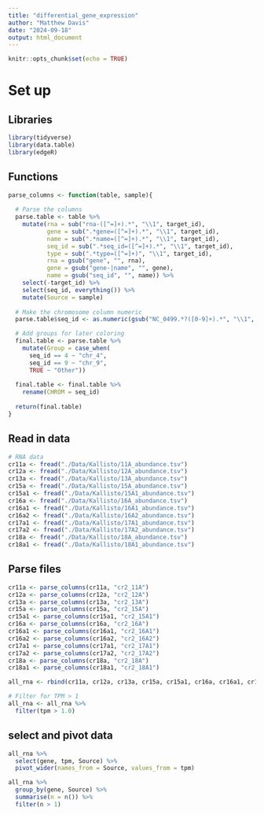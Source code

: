 ```yaml
---
title: "differential_gene_expression"
author: "Matthew Davis"
date: "2024-09-18"
output: html_document
---
```


```r
knitr::opts_chunk$set(echo = TRUE)
```

# Set up
## Libraries
```r
library(tidyverse)
library(data.table)
library(edgeR)
```

## Functions
```r
parse_columns <- function(table, sample){
  
  # Parse the columns
  parse.table <- table %>%
    mutate(rna = sub("rna-([^=]+).*", "\\1", target_id),
           gene = sub(".*gene=([^=]+).*", "\\1", target_id),
           name = sub(".*name=([^=]+).*", "\\1", target_id),
           seq_id = sub(".*seq_id=([^=]+).*", "\\1", target_id),
           type = sub(".*type=([^=]+)", "\\1", target_id),
           rna = gsub("gene", "", rna),
           gene = gsub("gene-|name", "", gene),
           name = gsub("seq_id", "", name)) %>%
    select(-target_id) %>%
    select(seq_id, everything()) %>%
    mutate(Source = sample)
  
  # Make the chromosome column numeric
  parse.table$seq_id <- as.numeric(gsub("NC_0499.*?([0-9]+).*", "\\1", parse.table$seq_id))

  # Add groups for later coloring
  final.table <- parse.table %>%
    mutate(Group = case_when(
      seq_id == 4 ~ "chr_4",
      seq_id == 9 ~ "chr_9",
      TRUE ~ "Other"))
  
  final.table <- final.table %>%
    rename(CHROM = seq_id)
  
  return(final.table)
}
```

## Read in data
```r
# RNA data
cr11a <- fread("./Data/Kallisto/11A_abundance.tsv")
cr12a <- fread("./Data/Kallisto/12A_abundance.tsv")
cr13a <- fread("./Data/Kallisto/13A_abundance.tsv")
cr15a <- fread("./Data/Kallisto/15A_abundance.tsv")
cr15a1 <- fread("./Data/Kallisto/15A1_abundance.tsv")
cr16a <- fread("./Data/Kallisto/16A_abundance.tsv")
cr16a1 <- fread("./Data/Kallisto/16A1_abundance.tsv")
cr16a2 <- fread("./Data/Kallisto/16A2_abundance.tsv")
cr17a1 <- fread("./Data/Kallisto/17A1_abundance.tsv")
cr17a2 <- fread("./Data/Kallisto/17A2_abundance.tsv")
cr18a <- fread("./Data/Kallisto/18A_abundance.tsv")
cr18a1 <- fread("./Data/Kallisto/18A1_abundance.tsv")

```

## Parse files
```r
cr11a <- parse_columns(cr11a, "cr2_11A")
cr12a <- parse_columns(cr12a, "cr2_12A")
cr13a <- parse_columns(cr13a, "cr2_13A")
cr15a <- parse_columns(cr15a, "cr2_15A")
cr15a1 <- parse_columns(cr15a1, "cr2_15A1")
cr16a <- parse_columns(cr16a, "cr2_16A")
cr16a1 <- parse_columns(cr16a1, "cr2_16A1")
cr16a2 <- parse_columns(cr16a2, "cr2_16A2")
cr17a1 <- parse_columns(cr17a1, "cr2_17A1")
cr17a2 <- parse_columns(cr17a2, "cr2_17A2")
cr18a <- parse_columns(cr18a, "cr2_18A")
cr18a1 <- parse_columns(cr18a1, "cr2_18A1")

all_rna <- rbind(cr11a, cr12a, cr13a, cr15a, cr15a1, cr16a, cr16a1, cr16a2, cr17a1, cr17a2, cr18a, cr18a1)

# Filter for TPM > 1
all_rna <- all_rna %>%
  filter(tpm > 1.0)
```
## select and pivot data
```r
all_rna %>%
  select(gene, tpm, Source) %>%
  pivot_wider(names_from = Source, values_from = tpm)

all_rna %>%
  group_by(gene, Source) %>%
  summarise(n = n()) %>%
  filter(n > 1)
```


